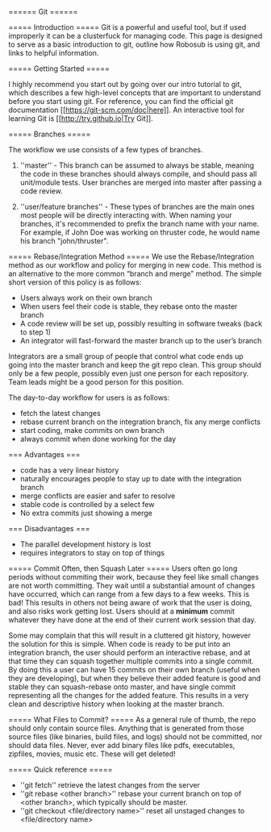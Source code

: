 ====== Git ======

===== Introduction =====
Git is a powerful and useful tool, but if used improperly it can be a clusterfuck for managing code. This page is designed to serve as a basic introduction to git, outline how Robosub is using git, and links to helpful information.

===== Getting Started =====

I highly recommend you start out by going over our intro tutorial to git, which describes a few high-level concepts that are important to understand before you start using git. For reference, you can find the official git documentation [[https://git-scm.com/doc|here]]. An interactive tool for learning Git is [[http://try.github.io|Try Git]].


===== Branches =====

The workflow we use consists of a few types of branches. 

1.  ''master'' - This branch can be assumed to always be stable, meaning the code in these branches should always compile, and should pass all unit/module tests. User branches are merged into master after passing a code review.

2.  ''user/feature branches'' - These types of branches are the main ones most people will be directly interacting with. When naming your branches, it's recommended to prefix the branch name with your name. For example, if John Doe was working on thruster code, he would name his branch "john/thruster".

===== Rebase/Integration Method =====
We use the Rebase/Integration method as our workflow and policy for merging in new code. This method is an alternative to the more common “branch and merge” method. The simple short version of this policy is as follows:

  - Users always work on their own branch
  - When users feel their code is stable, they rebase onto the master branch
  - A code review will be set up, possibly resulting in software tweaks (back to step 1)
  - An integrator will fast-forward the master branch up to the user’s branch

Integrators are a small group of people that control what code ends up going into the master branch and keep the git repo clean. This group should only be a few people, possibly even just one person for each repository. Team leads might be a good person for this position.

The day-to-day workflow for users is as follows:
  - fetch the latest changes
  - rebase current branch on the integration branch, fix any merge conflicts
  - start coding, make commits on own branch
  - always commit when done working for the day

=== Advantages ===
  * code has a very linear history  
  * naturally encourages people to stay up to date with the integration branch  
  * merge conflicts are easier and safer to resolve  
  * stable code is controlled by a select few  
  * No extra commits just showing a merge  

=== Disadvantages ===
  * The parallel development history is lost  
  * requires integrators to stay on top of things  

===== Commit Often, then Squash Later =====
Users often go long periods without commiting their work, because they feel like small changes are not worth committing. They wait until a substantial amount of changes have occurred, which can range from a few days to a few weeks. This is bad! This results in others not being aware of work that the user is doing, and also risks work getting lost. Users should at a **minimum** commit whatever they have done at the end of their current work session that day.

Some may complain that this will result in a cluttered git history, however the solution for this is simple. When code is ready to be put into an integration branch, the user should perform an interactive rebase, and at that time they can squash together multiple commits into a single commit. By doing this a user can have 15 commits on their own branch (useful when they are developing), but when they believe their added feature is good and stable they can squash-rebase onto master, and have single commit representing all the changes for the added feature. This results in a very clean and descriptive history when looking at the master branch.

===== What Files to Commit?  =====
As a general rule of thumb, the repo should only contain source files. Anything that is generated from those source files (like binaries, build files, and logs) should not be committed, nor should data files. Never, ever add binary files like pdfs, executables, zipfiles, movies, music etc. These will get deleted!

===== Quick reference =====
  * ''git fetch'' retrieve the latest changes from the server  
  * ''git rebase \<other branch\>'' rebase your current branch on top of \<other branch\>, which typically should be master.  
  * ''git checkout \<file/directory name\>'' reset all unstaged changes to \<file/directory name\>  

